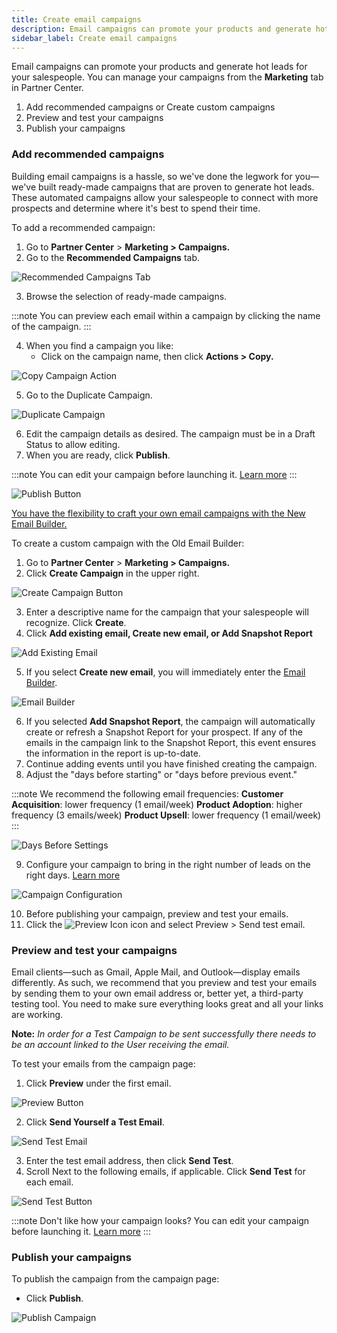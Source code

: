 ```yaml
---
title: Create email campaigns
description: Email campaigns can promote your products and generate hot leads for your salespeople. You can manage your campaigns from the Marketing tab in Partner Center.
sidebar_label: Create email campaigns
---
```


Email campaigns can promote your products and generate hot leads for your salespeople. You can manage your campaigns from the **Marketing** tab in Partner Center.

1. Add recommended campaigns or Create custom campaigns
2. Preview and test your campaigns
3. Publish your campaigns

### **Add recommended campaigns**

Building email campaigns is a hassle, so we've done the legwork for you—we've built ready-made campaigns that are proven to generate hot leads. These automated campaigns allow your salespeople to connect with more prospects and determine where it's best to spend their time.

To add a recommended campaign:

1. Go to **Partner Center** > **Marketing > Campaigns.**
2. Go to the **Recommended Campaigns** tab. 

![Recommended Campaigns Tab](./img/marketing/marketing-campaigns/recommended-campaigns-tab.jpg)

3. Browse the selection of ready-made campaigns. 

:::note
You can preview each email within a campaign by clicking the name of the campaign.
:::

4. When you find a campaign you like: 
   - Click on the campaign name, then click **Actions > Copy.**

![Copy Campaign Action](./img/marketing/marketing-campaigns/copy-campaign-action.png)

5. Go to the Duplicate Campaign.

![Duplicate Campaign](./img/marketing/marketing-campaigns/duplicate-campaign.png)

6. Edit the campaign details as desired. The campaign must be in a Draft Status to allow editing. 
7. When you are ready, click **Publish**.

:::note
You can edit your campaign before launching it. [Learn more](/marketing/campaigns/edit-email-campaigns)
:::

![Publish Button](./img/marketing/marketing-campaigns/publish-button.png)

[You have the flexibility to craft your own email campaigns with the New Email Builder.](/marketing/email-builder/new-email-builder)

To create a custom campaign with the Old Email Builder:

1. Go to **Partner Center** > **Marketing > Campaigns.**
2. Click **Create Campaign** in the upper right. 

![Create Campaign Button](./img/marketing/marketing-campaigns/create-campaign-button.png)

3. Enter a descriptive name for the campaign that your salespeople will recognize. Click **Create**.
4. Click **Add existing email, Create new email, or Add Snapshot Report**

![Add Existing Email](./img/marketing/marketing-campaigns/add-existing-email.jpg)

5. If you select **Create new email**, you will immediately enter the [Email Builder](/marketing/email-builder/new-email-builder).

![Email Builder](./img/marketing/marketing-campaigns/email-builder.png)

6. If you selected **Add Snapshot Report**, the campaign will automatically create or refresh a Snapshot Report for your prospect. If any of the emails in the campaign link to the Snapshot Report, this event ensures the information in the report is up-to-date.
7. Continue adding events until you have finished creating the campaign.
8. Adjust the "days before starting" or "days before previous event." 

:::note
We recommend the following email frequencies:
**Customer Acquisition**: lower frequency (1 email/week)
**Product Adoption**: higher frequency (3 emails/week)
**Product Upsell**: lower frequency (1 email/week)
:::

![Days Before Settings](./img/marketing/marketing-campaigns/days-before-settings.png)

9. Configure your campaign to bring in the right number of leads on the right days. [Learn more](/marketing/campaigns/configure-email-campaigns)

![Campaign Configuration](./img/marketing/marketing-campaigns/campaign-configuration.png)

10. Before publishing your campaign, preview and test your emails.
11. Click the ![Preview Icon](./img/marketing/marketing-campaigns/preview-icon.png) icon and select Preview > Send test email.

### **Preview and test your campaigns**

Email clients—such as Gmail, Apple Mail, and Outlook—display emails differently. As such, we recommend that you preview and test your emails by sending them to your own email address or, better yet, a third-party testing tool. You need to make sure everything looks great and all your links are working.

**Note:** *In order for a Test Campaign to be sent successfully there needs to be an account linked to the User receiving the email.*

To test your emails from the campaign page:

1. Click **Preview** under the first email. 

![Preview Button](./img/marketing/marketing-campaigns/preview-button.jpg)

2. Click **Send Yourself a Test Email**. 

![Send Test Email](./img/marketing/marketing-campaigns/send-test-email.png)

3. Enter the test email address, then click **Send Test**.
4. Scroll Next to the following emails, if applicable. Click **Send Test** for each email. 

![Send Test Button](./img/marketing/marketing-campaigns/send-test-button.png)

:::note
Don't like how your campaign looks?
You can edit your campaign before launching it. [Learn more](/marketing/campaigns/edit-email-campaigns)
:::

### **Publish your campaigns**

To publish the campaign from the campaign page:

* Click **Publish**.

![Publish Campaign](./img/marketing/marketing-campaigns/publish-campaign.png)
